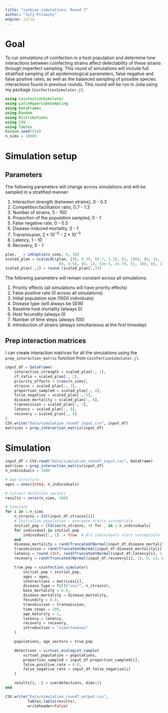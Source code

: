 ```yaml
---
title: "synbias simulations: Round 7"
author: "July Pilowsky"
engine: julia
---
```


# Goal

To run simulations of coinfection in a host population and determine how interactions between coinfecting strains affect detectability of these strains through imperfect sampling. This round of simulations will include full stratified sampling of all epidemiological parameters, false negative and false positive rates, as well as the balanced sampling of possible species interactions found in previous rounds. This round will be run in Julia using my package `CoinfectionSimulator.jl`.

```julia
using CoinfectionSimulator
using LatinHypercubeSampling
using DataFrames
using Random
using Distributions
using CSV
using Tables
Random.seed!(18)
n_sims = 10000
```

# Simulation setup

## Parameters

The following parameters will change across simulations and will be sampled in a stratified manner:

1.  Interaction strength (between strains), 0 - 0.3
2.  Competition:facilitation ratio, 0.7 - 1.3
3.  Number of strains, 5 - 100
4.  Proportion of the population sampled, 0 - 1
5.  False negative rate, 0 - 0.5
6.  Disease-induced mortality, 0 - 1
7.  Transmission, $2*10^{-5}$ - $2*10^{-3}$
8.  Latency, 1 - 10
9.  Recovery, 0 - 1

```julia
plan, _ = LHCoptim(n_sims, 9, 10)
scaled_plan = scaleLHC(plan, [(0, 0.3), (0.7, 1.3), (5, 100), (0, 1), 
                        (0, 0.5), (0, 1), (2e-5, 2e-3), (1, 10), (0, 1)])
scaled_plan[:,3] = round.(scaled_plan[:,3])
```

The following parameters will remain constant across all simulations:

1.  Priority effects (all simulations will have priority effects)
2.  False positive rate (0 across all simulations)
3.  Initial population size (1000 individuals)
4.  Disease type (will always be SEIR)
5.  Baseline host mortality (always 0)
6.  Host fecundity (always 0)
7.  Number of time steps (always 100)
8.  Introduction of strains (always simultaneous at the first timestep)

## Prep interaction matrices

I can create interaction matrices for all the simulations using the `prep_interaction_matrix` function from `CoinfectionSimulator.jl`.

```julia
input_df = DataFrame(
    interaction_strength = scaled_plan[:, 1],
    cf_ratio = scaled_plan[:, 2],
    priority_effects = trues(n_sims),
    strains = scaled_plan[:, 3],
    proportion_sampled = scaled_plan[:, 4],
    false_negative = scaled_plan[:, 5],
    disease_mortality = scaled_plan[:, 6],
    transmission = scaled_plan[:, 7],
    latency = scaled_plan[:, 8],
    recovery = scaled_plan[:, 9]
)
CSV.write("Data/simulation_round7_input.csv", input_df)
matrices = prep_interaction_matrix(input_df)
```

# Simulation

```julia
input_df = CSV.read("Data/simulation_round7_input.csv", DataFrame)
matrices = prep_interaction_matrix(input_df)
n_individuals = 1000

# Age structure
ages = ones(Int64, n_individuals)

# Collect detection vectors
results = zeros(n_sims, 100)

# Simulate
for i in 1:n_sims
    n_strains = Int(input_df.strains[i])
    # Initialize population - everyone starts susceptible
    initial_pop = [falses(n_strains, 4) for _ in 1:n_individuals]
    for individual in initial_pop
        individual[:, 1] .= true  # All individuals start susceptible
    end
    disease_mortality = rand(Truncated(Normal(input_df.disease_mortality[i], 1), 0, 1), n_strains)
    transmission = rand(Truncated(Normal(input_df.disease_mortality[i], 1), 0, 1), n_strains)
    latency = round.(Int, rand(Truncated(Normal(input_df.latency[i], 1), 1, 10), n_strains))
    recovery = rand(Truncated(Normal(input_df.recovery[i], 1), 0, 1), n_strains)

    true_pop = coinfection_simulator(
        initial_pop = initial_pop,
        ages = ages, 
        interactions = matrices[i],
        disease_type = fill("seir", n_strains),
        base_mortality = 0.0,
        disease_mortality = disease_mortality,
        fecundity = 0.0,
        transmission = transmission,
        time_steps = 100,
        age_maturity = 1,
        latency = latency,
        recovery = recovery,
        introduction = "simultaneous"
    )

    populations, age_vectors = true_pop

    detections = virtual_ecologist_sample(
        virtual_population = populations,
        proportion_sampled = input_df.proportion_sampled[i],
        false_positive_rate = 0.0,
        false_negative_rate = input_df.false_negative[i]
    )

    results[i, :] = sum(detections, dims=2)
end

CSV.write("Data/simulation_round7_output.csv",  
          Tables.table(results), 
          writeheader=false)
```
